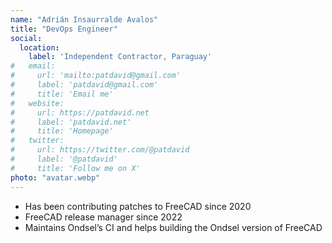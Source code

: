 ```yaml
---
name: "Adrián Insaurralde Avalos"
title: "DevOps Engineer"
social:
  location:
    label: 'Independent Contractor, Paraguay'
#   email:
#     url: 'mailto:patdavid@gmail.com'
#     label: 'patdavid@gmail.com'
#     title: 'Email me'
#   website:
#     url: https://patdavid.net
#     label: 'patdavid.net'
#     title: 'Homepage'
#   twitter:
#     url: https://twitter.com/@patdavid
#     label: '@patdavid'
#     title: 'Follow me on X'
photo: "avatar.webp"
---
```



<TeamMember frontMatter={frontMatter}>

 - Has been contributing patches to FreeCAD since 2020
 - FreeCAD release manager since 2022
 - Maintains Ondsel’s CI and helps building the Ondsel version of FreeCAD

</TeamMember>

